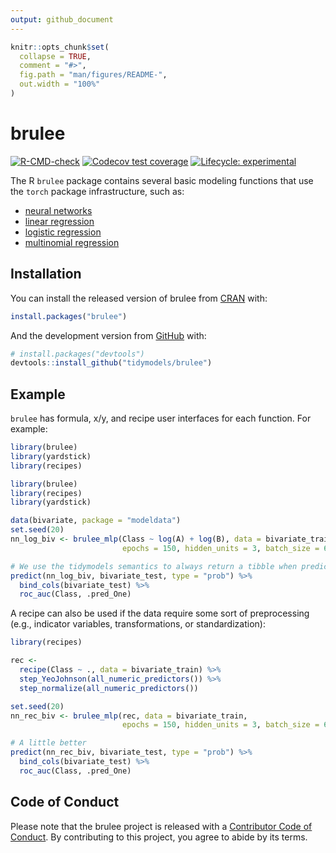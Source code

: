 ```yaml
---
output: github_document
---
```


<!-- README.md is generated from README.Rmd. Please edit that file -->

```r
knitr::opts_chunk$set(
  collapse = TRUE,
  comment = "#>",
  fig.path = "man/figures/README-",
  out.width = "100%"
)
```

# brulee

<!-- badges: start -->
[![R-CMD-check](https://github.com/tidymodels/brulee/actions/workflows/R-CMD-check.yaml/badge.svg)](https://github.com/tidymodels/brulee/actions/workflows/R-CMD-check.yaml)
[![Codecov test coverage](https://codecov.io/gh/tidymodels/brulee/branch/main/graph/badge.svg)](https://app.codecov.io/gh/tidymodels/brulee?branch=main)
[![Lifecycle: experimental](https://img.shields.io/badge/lifecycle-experimental-orange.svg)](https://lifecycle.r-lib.org/articles/stages.html)
<!-- badges: end -->

The R `brulee` package contains several basic modeling functions that use the `torch` package infrastructure, such as:

* [neural networks](https://tidymodels.github.io/brulee/reference/brulee_mlp.html)
* [linear regression](https://tidymodels.github.io/brulee/reference/brulee_linear_reg.html)
* [logistic regression](https://tidymodels.github.io/brulee/reference/brulee_logistic_reg.html)
* [multinomial regression](https://tidymodels.github.io/brulee/reference/brulee_multinomial_reg.html)


## Installation

You can install the released version of brulee from [CRAN](https://CRAN.R-project.org) with:

``` r
install.packages("brulee")
```

And the development version from [GitHub](https://github.com/tidymodels/brulee) with:

``` r
# install.packages("devtools")
devtools::install_github("tidymodels/brulee")
```
## Example

`brulee` has formula, x/y, and recipe user interfaces for each function. For example:

```r
library(brulee)
library(yardstick)
library(recipes)
```
```r
library(brulee)
library(recipes)
library(yardstick)

data(bivariate, package = "modeldata")
set.seed(20)
nn_log_biv <- brulee_mlp(Class ~ log(A) + log(B), data = bivariate_train, 
                         epochs = 150, hidden_units = 3, batch_size = 64)

# We use the tidymodels semantics to always return a tibble when predicting
predict(nn_log_biv, bivariate_test, type = "prob") %>% 
  bind_cols(bivariate_test) %>% 
  roc_auc(Class, .pred_One)
```

A recipe can also be used if the data require some sort of preprocessing (e.g., indicator variables, transformations, or standardization): 

```r
library(recipes)

rec <- 
  recipe(Class ~ ., data = bivariate_train) %>%  
  step_YeoJohnson(all_numeric_predictors()) %>% 
  step_normalize(all_numeric_predictors())

set.seed(20)
nn_rec_biv <- brulee_mlp(rec, data = bivariate_train, 
                         epochs = 150, hidden_units = 3, batch_size = 64)

# A little better
predict(nn_rec_biv, bivariate_test, type = "prob") %>% 
  bind_cols(bivariate_test) %>% 
  roc_auc(Class, .pred_One)
```

## Code of Conduct
  
Please note that the brulee project is released with a [Contributor Code of Conduct](https://contributor-covenant.org/version/2/0/CODE_OF_CONDUCT.html). By contributing to this project, you agree to abide by its terms.

